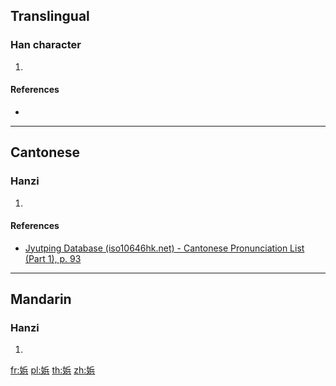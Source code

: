 {{character info/new}}
==Translingual==

===Han character===
{{Han char|rn=38|rad=女|as=07|sn=10|four=|canj=VOMC|ids=⿰女兵}}

# {{defn|Han|sort=女07}}

====References====
* {{Han ref|kx=0263.110|dkj=06332|dj=0529.280|hdz=21052.120|uh=5A26|ud=23078}}

----

==Cantonese==

===Hanzi===
{{yue-hanzi|jyut=[[pan4]]|y=pan4}}

# {{defn|lang=yue|sort=女07}}

====References====
* [http://www.iso10646hk.net/jp/document/download.jsp Jyutping Database (iso10646hk.net) - Cantonese Pronunciation List (Part 1), p. 93]

----

==Mandarin==

===Hanzi===
{{cmn-hanzi|pin=[[pín]] ([[pin2]])|wg=p'in<sup>2</sup>}}

# {{defn|lang=cmn|sort=女07}}

[[fr:娦]]
[[pl:娦]]
[[th:娦]]
[[zh:娦]]